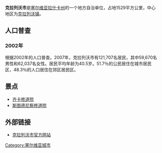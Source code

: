 {{Multiple issues|
{{Notability Unreferenced|time=2022-06-16T21:15:00+00:00}}
{{Update|time=2022-06-16T21:15:00+00:00}}
{{Unreferenced|time=2022-06-16T21:15:00+00:00}}
}}
'''克拉列沃市'''是[[塞尔维亚|塞尔维亚]][[拉什卡州|拉什卡州]]的一个地方自治单位，占地1529平方公里，中心地区为[[克拉列沃镇|克拉列沃镇]]。

== 人口普查 ==

=== 2002年 ===
根据2002年的人口普查。2007年，克拉列沃市有121,707名居民，其中59,670名男性和62,037名女性。居民平均年龄为40.5岁。51.7％的公民居住在城市居民区，48.3％的人口居住在郊区居民区。

== 景点 ==

* [[齐卡修道院|齐卡修道院]]
* [[斯图德尼察修道院|斯图德尼察修道院]]

== 外部链接 ==

* [http://www.kraljevo.rs/ 克拉列沃市官方网站] {{Wayback|url=http://www.kraljevo.rs/ |date=20201127002029 }}

{{Serbia-geo-stub}}

[[Category:塞尔维亚城市|Category:塞尔维亚城市]]